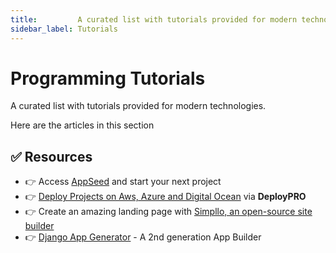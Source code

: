 ```yaml
---
title:         A curated list with tutorials provided for modern technologies.
sidebar_label: Tutorials
---
```


# Programming Tutorials


<SubHeading>A curated list with tutorials provided for modern technologies.</SubHeading>

Here are the articles in this section

<DocCardList />

## ✅ Resources 

- 👉 Access [AppSeed](https://appseed.us/) and start your next project
- 👉 [Deploy Projects on Aws, Azure and Digital Ocean](https://www.docs.deploypro.dev/) via **DeployPRO**
- 👉 Create an amazing landing page with [Simpllo, an open-source site builder](https://www.simpllo.com/)
- 👉 [Django App Generator](https://app-generator.dev/django/) - A 2nd generation App Builder
